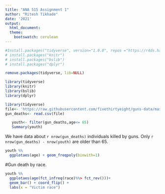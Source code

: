 ---
title: "ANA 515 Assignment 1"
author: "Ritesh Tikhade"
date: '2021'
output:
  html_document: 
  theme:
    bootswatch: cerulean
---
```{r settings, include=FALSE}
#Install.packages("tidyverse", version="1.0.0", repos ="https://r4ds.had.co.nz/r-markdown.html")
# install.packages("knitr")
# install.packages("bslib")
# install.packages("dplyr")

remove.packages(tidyverse, lib=NULL)

library(tidyverse)
library(knitr)
library(bslib)
library(dplyr)
```

```{r,include=FALSE}

library(tidyverse)
file<- 'https://raw.githubusercontent.com/fivethirtyeight/guns-data/master/full_data.csv'
gun_deaths<- read.csv(file)
```

```{r setup, include=FALSE}
   youth<- filter(gun_deaths,age<= 65)
   Summary(youth)

```

We have data about `r nrow(gun_deaths)` individuals killed by guns. Only `r nrow(gun_deaths) - nrow(youth)` are older than 65.


```{r youth-dist, echo=FALSE}
youth %%
  ggplotaes(age) + geom_freqpoly(binwith=1)
```
#Gun death by race.


```{r youth-dist, echo=FALSE}
youth %%
  ggplotaes(age(fct_infreq(race)%%> fct_rev()))+
  geom_bar() + coord_flip() +
  labs(x = "Victim race")
```


